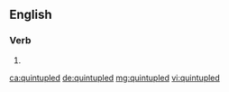 ==English==

===Verb===
{{head|en|verb form}}

# {{en-past of|quintuple}}

[[ca:quintupled]]
[[de:quintupled]]
[[mg:quintupled]]
[[vi:quintupled]]
